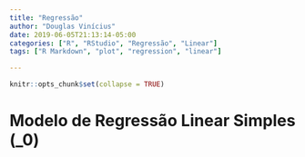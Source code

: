 ```yaml
---
title: "Regressão"
author: "Douglas Vinícius"
date: 2019-06-05T21:13:14-05:00
categories: ["R", "RStudio", "Regressão", "Linear"]
tags: ["R Markdown", "plot", "regression", "linear"]

---
```


```r
knitr::opts_chunk$set(collapse = TRUE)
```

# Modelo de Regressão Linear Simples \(\beta_0\)